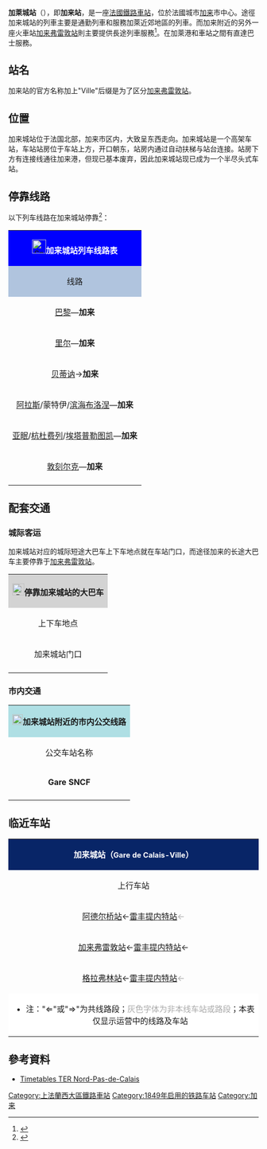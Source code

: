 {{noteTA
|T=zh-hant:加萊城站;zh-hans:加来城站
|1=zh-hant:加萊;zh-hans:加来
}}
{{Infobox station
| name          = [[File:Sncf-logo.svg|32x32px]]加萊城站<br>（<span style="font-size:small">加来站/加来市站<span>）<br>Gare de Calais-Ville
| type          = [[法国铁路|法国铁路]]
| image = File:加来站.jpg
| image_size    = 
| address       = {{FRA}}[[加来海峡省|加来海峡省]][[加来|加来]]
| latd          = 50
| latm          = 57
| lats          = 11
| latNS         = N
| longd         = 1
| longm         = 51
| longs         = 01
| longEW        = E
| operator = [[File:Sncf-logo.svg|32x32px]]
| coordinates_display = yes
| iso_region    = FR
| line          = 
* [[布洛涅－加来铁路|布洛涅－加来铁路]]（可连接[[法国高速铁路北线|法国高速铁路北线]]）
* [[里尔－加来铁路|里尔－加来铁路]]
* {{link-fr|敦刻尔克－加来铁路|Ligne de Coudekerque-Branche aux Fontinettes}}
| platform      = 4
| tracks        = 6
| opened        = 1848年9月1日
| elevation = 3米
| rebuilt = 
| status =使用中
| closed        = 
| passengers= 约106.6万人次<ref>{{Cite web|url=https://ressources.data.sncf.com/explore/dataset/frequentation-gares/?sort=voyageurs_2014&q=calais|title=Fréquentation en gares|accessdate=2016-11-13|author=SNCF|date=|language=法语|publisher=SNCF Open Data|archive-date=2016-11-13|archive-url=https://web.archive.org/web/20161113181201/https://ressources.data.sncf.com/explore/dataset/frequentation-gares/?sort=voyageurs_2014&q=calais|dead-url=no}}</ref>
| pass_year= 2015年
| station_type =
| connections = 
*加来城市公共交通
| route_map =
| map_locator   = 
| note =
}}

'''加萊城站'''（{{lang-fr|Gare de Calais-Ville}}），即'''加来站'''，是一座[[法國|法國]][[鐵路車站|鐵路車站]]，位於法國城市[[加来|加来]]市中心。途徑加来城站的列車主要是通勤列車和服務加萊近郊地區的列車。而加来附近的另外一座火車站[[加来弗雷敦站|加来弗雷敦站]]則主要提供長途列車服務<ref>{{Cite web |url=http://uk.holidaysguide.yahoo.com/p-travelguide-2224209-calais_getting_there_getting_around-i |title=Yahoo Travel |accessdate=2014-12-04 |archive-date=2009-12-24 |archive-url=https://web.archive.org/web/20091224225310/http://uk.holidaysguide.yahoo.com/p-travelguide-2224209-calais_getting_there_getting_around-i |dead-url=no }}</ref>。在加萊港和車站之間有直達巴士服務。

==站名==

加来站的官方名称加上"Ville"后缀是为了区分[[加来弗雷敦站|加来弗雷敦站]]。

==位置==
加来城站位于法国北部，加来市区内，大致呈东西走向。加来城站是一个高架车站，车站站房位于车站上方，开口朝东，站房内通过自动扶梯与站台连接。站房下方有连接线通往加来港，但现已基本废弃，因此加来城站现已成为一个半尽头式车站。

== 停靠线路 ==

{{动态列表|最后更新时间：2016年4月17日。本章节内容仅供参考，不排除临时性的变更。欢迎修正和补充}}

以下列车线路在加来城站停靠<ref>{{Cite web|url=http://www.sncf.com/fr/gare/horaires/calais-ville|title=加来城站实时列车时刻表|accessdate=2016-04-02|author=SNCF|date=|language=法语|publisher=SNCF|archive-date=2016-04-15|archive-url=https://web.archive.org/web/20160415123420/http://www.sncf.com/fr/gare/horaires/calais-ville|dead-url=no}}</ref>：

{| class="wikitable mw-collapsible" 
|colspan="5" style="background:#0000FF" align="center" |[[File:Sncf-logo.svg|28x28px]]<font color=#FFFFFF>'''加来城站列车线路表'''</font>
|-
!style="background:#B0C4DE"| 线路
!style="background:#B0C4DE"|车种
!style="background:#B0C4DE"|上一站
!style="background:#B0C4DE"|下一站
!style="background:#B0C4DE"|大致运行频率{{noteTag|name=noteA}}
|-
|[[巴黎北站|巴黎]]—'''加来'''
|align="center" |'''TGV'''
|[[加来弗雷敦站|加来弗雷敦]]
|（终点）
|每天1趟
|-
|[[里尔弗朗德站|里尔]]—'''加来'''
| rowspan="5" align="center"|[[File:Logo_TER.svg|37x37px]]
|[[诺克尔克站|诺克尔克]]/[[阿德尔桥站|阿德尔桥]]/[[雷丰提内特站|雷丰提内特]]
|（终点）
|每天10趟左右
|-
|[[贝蒂讷站|贝蒂讷]]→'''加来'''
|[[雷丰提内特站|雷丰提内特]]
|（终点）
|每天1趟（单程）{{noteTag|name=noteB}}
|-
|[[阿拉斯站|阿拉斯]]/蒙特伊/[[布洛涅站|滨海布洛涅]]—'''加来'''
|[[雷丰提内特站|雷丰提内特]]
|（终点）
|每天5趟左右
|-
|[[亚眠站|亚眠]]/[[杭杜费列站|杭杜费列]]/[[埃塔普勒图凯站|埃塔普勒图凯]]—'''加来'''
|[[加来弗雷敦站|加来弗雷敦]]/[[雷丰提内特站|雷丰提内特]]
|（终点）
|每天7趟左右
|-
|[[敦刻尔克站|敦刻尔克]]—'''加来'''
|[[格拉弗林站|格拉弗林]]/[[雷丰提内特站|雷丰提内特]]
|（终点）
|每天2~10趟{{noteTag|name=noteB}}
|-
|colspan="5" style="background:#FFFFFF"|{{noteFoot|1=
{{noteTag|name=noteA|1=在本栏中，往返1次为"1趟"；除特别标明外，其数据仅工作日有效，周末及节假日列车数量可能会减少}}
{{noteTag|name=noteB|1=周末及节假日停运}}
}}
|}

==配套交通==

===城际客运===
加来城站对应的城际短途大巴车上下车地点就在车站门口，而途径加来的长途大巴车主要停靠于[[加来弗雷敦站|加来弗雷敦站]]。
{| class="wikitable mw-collapsible" 
|colspan="3" align="center" style="background:#D3D3D3" |[[File:BSicon_BUS.svg|24x24px]]'''停靠加来城站的大巴车'''
|-
!align="center" |上下车地点
!align="center" |运营单位
!align="center" |主要目的地{{noteTag|name=noteA}}
|-
| rowspan="2" align="center" |加来城站门口
|align="center" |{{link-fr|加来海峡省城际客运|Réseau interurbain du Pas-de-Calais}}<br>Oscar
|[[聚凯尔克|聚凯尔克]]、[[欧德雷昂|欧德雷昂]]、[[埃斯克耶|埃斯克耶]]{{noteTag|name=noteC}}
|-
|align="center" |[[SNCF|SNCF]]
|（''当某条铁路线施工或罢工时，SNCF可能会提供途径该线路沿途站点的大巴车''{{noteTag|name=noteB}}）
|-
|colspan="3" style="background:#FFFFFF"|{{noteFoot|1=
{{noteTag|name=noteA|1=本栏不包括可以联程中转前往的目的地}}
{{noteTag|name=noteB|1=其车票可与SNCF的同线路车票通用}}
{{noteTag|name=noteC|1=部分城际客运线路仅周一至五开行}}
}}
|}

===市内交通===

{| class="wikitable mw-collapsible" 
|colspan="3" align="center" style="background:#AFDFE4"|[[File:Bus-logo.svg|21x21px]]'''加来城站附近的市内公交线路'''
|-
!align="center" |公交车站名称
!align="center" |位置
!align="center" |停靠线路{{noteTag|name=noteA}}<ref>{{Cite web|url=http://www.sitac-calais-opale-bus.fr/images/Plans_du_r%C3%A9seau/PlanHiver2014.png|title=加来市区公交线路地图查询|accessdate=2016-04-02|author=imag'in(加来城市公共交通公司)|date=|language=法语|publisher=|archive-date=2018-10-04|archive-url=https://web.archive.org/web/20181004101708/http://www.sitac-calais-opale-bus.fr/images/Plans_du_r%C3%A9seau/PlanHiver2014.png|dead-url=no}}</ref>
|-
|'''Gare SNCF'''
|加来城站门口
|2路、3路、4路、5路
|-
|colspan="3" style="background:#FFFFFF"|{{noteFoot|1=
{{noteTag|name=noteA|1=加来市区内的部分公交线路在周日及节假日停运}}
}}
|}

==临近车站==

{|class="wikitable mw-collapsible" style="margin: 0 auto; width:42em;"
|colspan="3" style="background:#082567" align="center"|<font color=#FFFFFF>'''加来城站（<span style="font-size:11pt;">Gare de Calais-Ville</span>）'''</font>
|-
!上行车站
!线路
!下行车站
|-
|align="center" |[[阿德尔桥站|阿德尔桥站]]←[[雷丰提内特站|雷丰提内特站]]<span style="color:#A9A9A9">←</span>
|align="center" |'''{{link-fr|里尔－加来铁路|Ligne de Lille aux Fontinettes}}'''
|align="center" |<span style="color:#A9A9A9">（终点）</span>
|-
|align="center" |[[加来弗雷敦站|加来弗雷敦站]]←[[雷丰提内特站|雷丰提内特站]]←
|align="center" |'''[[布洛涅－加来铁路|布洛涅－加来铁路]]'''
|align="center" |（终点）
|-
|align="center" |[[格拉弗林站|格拉弗林站]]←[[雷丰提内特站|雷丰提内特站]]<span style="color:#A9A9A9">←</span>
|align="center" |'''{{link-fr|敦刻尔克－加来铁路|Ligne de Coudekerque-Branche aux Fontinettes}}'''
|align="center" |<span style="color:#A9A9A9">（终点）</span>
|-
|colspan="3" style="background:#FFFFFF"|
*注："⇐"或"⇒"为共线路段；<span style="color:#A9A9A9">灰色字体为非本线车站或路段</span>；本表仅显示运营中的线路及车站
|}

==參考資料==
{{reflist}}
*[http://www.ter-sncf.com/Regions/nord_pas_de_calais/Fr/Se_deplacer_en_TER/Avant_mon_voyage/Fiches_horaires/Default.aspx Timetables TER Nord-Pas-de-Calais]{{Wayback|url=http://www.ter-sncf.com/Regions/nord_pas_de_calais/Fr/Se_deplacer_en_TER/Avant_mon_voyage/Fiches_horaires/Default.aspx |date=20140724103318 }} {{fr icon}}

{{法國主要火車站列表}}

[[Category:上法蘭西大區鐵路車站|Category:上法蘭西大區鐵路車站]]
[[Category:1849年启用的铁路车站|Category:1849年启用的铁路车站]]
[[Category:加来|Category:加来]]